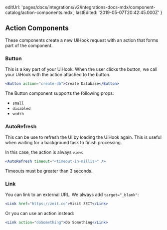 
  editUrl:
    'pages/docs/integrations/v2/integrations-docs-mdx/component-catalog/action-components.mdx',
  lastEdited: '2019-05-07T20:42:45.000Z'
}

## Action Components

These components create a new UiHook request with an action that forms part of the component.

### Button

This is a key part of your UiHook. When the user clicks the button, we call your UiHook with the action attached to the button.

```jsx
<Button action="create-db">Create Database</Button>
```

The Button component supports the following props:

- `small`
- `disabled`
- `width`

### AutoRefresh

This can be use to refresh the UI by loading the UiHook again. This is useful when waiting for a background task to finish processing.

In this case, the action is always `view`:

```jsx
<AutoRefresh timeout="<timeout-in-millis>" />
```

<Note>Timeouts must be greater than 3 seconds.</Note>

### Link

You can link to an external URL. We always add `target="_blank"`:

```jsx
<Link href="https://zeit.co">Visit ZEIT</Link>
```

Or you can use an action instead:

```jsx
<Link action="doSomething">Do Something</Link>
```
